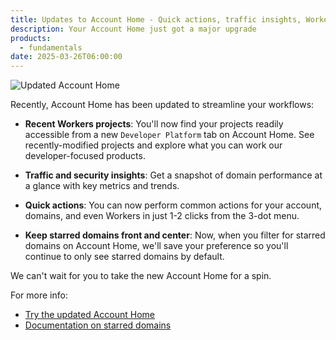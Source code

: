 ```yaml
---
title: Updates to Account Home - Quick actions, traffic insights, Workers projects, and more
description: Your Account Home just got a major upgrade
products:
  - fundamentals
date: 2025-03-26T06:00:00
---
```


![Updated Account Home](~/assets/images/changelog/fundamentals/2025-03-26-account-home-updates.png)

Recently, Account Home has been updated to streamline your workflows:

- **Recent Workers projects**: You'll now find your projects readily accessible from a new `Developer Platform` tab on Account Home. See recently-modified projects and explore what you can work our developer-focused products.

- **Traffic and security insights**: Get a snapshot of domain performance at a glance with key metrics and trends.

- **Quick actions**: You can now perform common actions for your account, domains, and even Workers in just 1-2 clicks from the 3-dot menu.

- **Keep starred domains front and center**: Now, when you filter for starred domains on Account Home, we'll save your preference so you'll continue to only see starred domains by default.

We can't wait for you to take the new Account Home for a spin.

For more info:

- [Try the updated Account Home](https://dash.cloudflare.com/)
- [Documentation on starred domains](/fundamentals/manage-domains/star-zones/)
